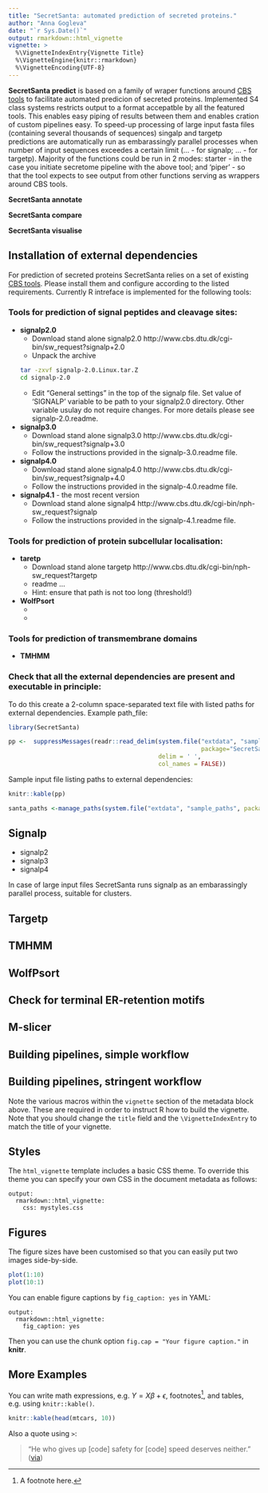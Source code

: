 ```yaml
---
title: "SecretSanta: automated prediction of secreted proteins."
author: "Anna Gogleva"
date: "`r Sys.Date()`"
output: rmarkdown::html_vignette
vignette: >
  %\VignetteIndexEntry{Vignette Title}
  %\VignetteEngine{knitr::rmarkdown}
  %\VignetteEncoding{UTF-8}
---
```


**SecretSanta predict** is based on a family of wraper functions around [CBS tools](http://www.cbs.dtu.dk/services/) to facilitate automated predicion of secreted proteins. Implemented S4 class systems restricts output to a format accepatble by all the featured tools. This enables easy piping of results between them and enables cration of custom pipelines easy. To speed-up processing of large input fasta files (containing several thousands of sequences) singalp and targetp predictions are automatically run as embarassingly parallel processes when number of input sequences exceedes a certain limit (... - for signalp; ... - for targetp).
Majority of the functions could be run in 2 modes: starter - in the case you initiate secretome pipeline with the above tool; and 'piper' - so that the tool expects to see output from other functions serving as wrappers around CBS tools.

**SecretSanta annotate**

**SecretSanta compare**

**SecretSanta visualise**

## Installation of external dependencies

For prediction of secreted proteins SecretSanta relies on a set of existing [CBS tools](http://www.cbs.dtu.dk/services/). Please install them and configure according to the listed requirements. Currently R intreface is implemented for the following tools:

### Tools for prediction of signal peptides and cleavage sites:
- **signalp2.0** 
    + Download stand alone signalp2.0 http://www.cbs.dtu.dk/cgi-bin/sw_request?signalp+2.0
    + Unpack the archive
    ```sh
    tar -zxvf signalp-2.0.Linux.tar.Z
    cd signalp-2.0
    ```
    + Edit "General settings" in the top of the signalp file. Set value of 'SIGNALP' variable to be path to your signalp2.0 directory. Other variable usulay do not require changes. For more details please see signalp-2.0.readme. 

- **signalp3.0** 
    + Download stand alone signalp3.0 http://www.cbs.dtu.dk/cgi-bin/sw_request?signalp+3.0
    + Follow the instructions provided in the signalp-3.0.readme file.
 
- **signalp4.0** 
    + Download stand alone signalp4.0 http://www.cbs.dtu.dk/cgi-bin/sw_request?signalp+4.0
    + Follow the instructions provided in the signalp-4.0.readme file.

- **signalp4.1** - the most recent version
    + Download stand alone signalp4 http://www.cbs.dtu.dk/cgi-bin/nph-sw_request?signalp
    + Follow the instructions provided in the signalp-4.1.readme file.

### Tools for prediction of protein subcellular localisation:    
    
- **taretp**
    + Download stand alone targetp http://www.cbs.dtu.dk/cgi-bin/nph-sw_request?targetp
    + readme ...
    + Hint: ensure that path is not too long (threshold!)
    
- **WolfPsort**
    +
    +

### Tools for prediction of transmembrane domains
- **TMHMM**

### Check that all the external dependencies are present and executable in principle:
To do this create a 2-column space-separated text file with listed paths for external dependencies. 
Example path_file:

```r
library(SecretSanta)
```

```r
pp <-  suppressMessages(readr::read_delim(system.file("extdata", "sample_paths",
                                                      package="SecretSanta"),
                                          delim = ' ',
                                          col_names = FALSE))
```

Sample input file listing paths to external dependencies:
```r
knitr::kable(pp)
```


```r
santa_paths <-manage_paths(system.file("extdata", "sample_paths", package="SecretSanta"))
```


## Signalp

- signalp2
- signalp3
- signalp4

In case of large input files SecretSanta runs signalp as an embarassingly parallel process, suitable for clusters.

## Targetp

## TMHMM

## WolfPsort

## Check for terminal ER-retention motifs

## M-slicer

## Building pipelines, simple workflow

## Building pipelines, stringent workflow





Note the various macros within the `vignette` section of the metadata block above. These are required in order to instruct R how to build the vignette. Note that you should change the `title` field and the `\VignetteIndexEntry` to match the title of your vignette.

## Styles

The `html_vignette` template includes a basic CSS theme. To override this theme you can specify your own CSS in the document metadata as follows:

    output: 
      rmarkdown::html_vignette:
        css: mystyles.css

## Figures

The figure sizes have been customised so that you can easily put two images side-by-side. 

```r
plot(1:10)
plot(10:1)
```

You can enable figure captions by `fig_caption: yes` in YAML:

    output:
      rmarkdown::html_vignette:
        fig_caption: yes

Then you can use the chunk option `fig.cap = "Your figure caption."` in **knitr**.

## More Examples

You can write math expressions, e.g. $Y = X\beta + \epsilon$, footnotes^[A footnote here.], and tables, e.g. using `knitr::kable()`.

```r
knitr::kable(head(mtcars, 10))
```

Also a quote using `>`:

> "He who gives up [code] safety for [code] speed deserves neither."
([via](https://twitter.com/hadleywickham/status/504368538874703872))
